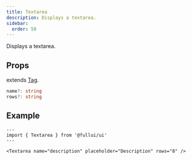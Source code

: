 ```yaml
---
title: Textarea
description: Displays a textarea.
sidebar: 
  order: 50
---
```


Displays a textarea.

## Props
extends [Tag](/utility/tag).
```ts
name?: string
rows?: string
```

## Example

```astro live
---
import { Textarea } from '@fullui/ui'
---

<Textarea name="description" placeholder="Description" rows="8" />
```